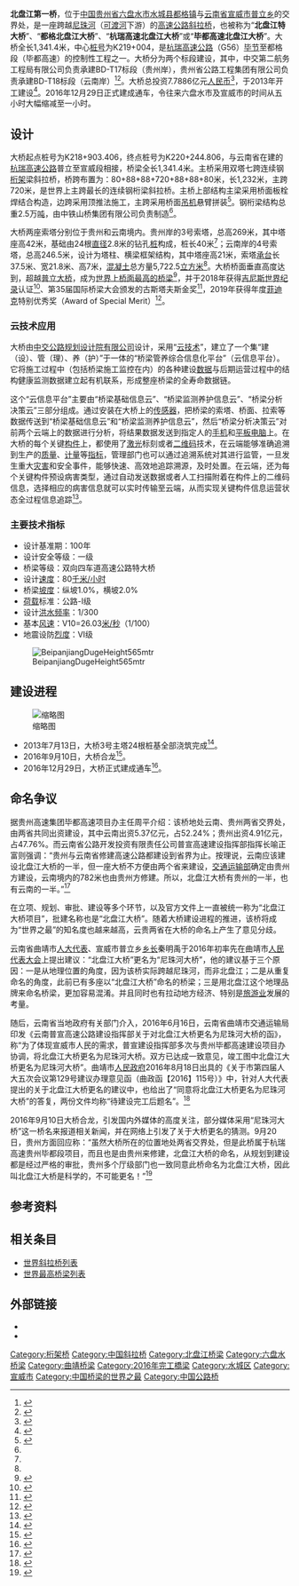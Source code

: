 {{noteTA
|1=zh-cn:斜拉桥;zh-hk:斜拉橋;zh-tw:斜張橋;
|2=zh-hans:云技术;zh-hant:雲端技術;
}}
{{Infobox bridge
|bridge_name=北盘江第一桥
|native_name=
|image=Duge Bridge.jpg
|caption=
|official_name=
|carries= {{China Expwy Name|G56}}
|crosses=[[尼珠河|尼珠河]]（[[可渡河|可渡河]]下游）
|locale={{flagicon|CHN}} [[贵州省|贵州省]][[水城县|水城县]]－[[云南省|云南省]][[宣威市|宣威市]]
|maint=
|id=
|engineering=[[中交公路规划设计院|中交公路规划设计院]]
|design=[[斜拉桥|斜拉桥]]
|mainspan={{convert|720|m|ft|0}}
|length={{convert|1341.4|m|ft|0}}
|width={{convert|27.9|m|ft|0}}
|clearance=
|below={{convert|564|m|ft|0}}
|height={{convert|269|m|ft|0}}
|traffic=
|begin=2013年
|complete=
|open=2016年12月29日
|closed=
|toll=
|builder=中交第二航务工程局<br />贵州省公路工程集团
|cost=7.7886亿元[[人民币|人民币]]
|map_cue=
|map_image=
|map_text=
|map_width=
|coordinates={{coord|26|22|56|N|104|40|38|E|region:CN_type:landmark|display=inline,title}}
|references=
|extra={{Location map | China Guizhou | label=北盘江第一桥 | label_size=60 | lat_deg=26 | lat_min=22 | lat_sec=56 | lon_deg=104 | lon_min=40 | lon_sec=38 | position=right | width= | float=center | caption=}}
|image_size=300}}

'''北盘江第一桥'''，位于[[中国|中国]][[贵州省|贵州省]][[六盘水市|六盘水市]][[水城县|水城县]][[都格镇|都格镇]]与[[云南省|云南省]][[宣威市|宣威市]][[普立乡|普立乡]]的交界处，是一座跨越[[尼珠河|尼珠河]]（[[可渡河|可渡河]]下游）的[[高速公路|高速公路]][[斜拉桥|斜拉桥]]，也被称为“'''北盘江特大桥'''”、“'''都格北盘江大桥'''”、“'''杭瑞高速北盘江大桥'''”或“'''毕都高速北盘江大桥'''”。大桥全长1,341.4米，中心[[桩号|桩号]]为K219+004，是[[杭瑞高速公路|杭瑞高速公路]]（G56）[[毕节|毕节]]至都格段（毕都高速）的控制性工程之一。大桥分为两个标段建设，其中，中交第二航务工程局有限公司负责承建BD-T17标段（贵州岸），贵州省公路工程集团有限公司负责承建BD-T18标段（云南岸）<ref name="wmw17">{{cite web|url=http://xb.cnwmw.cn/html/2014-05/07/content_312241.htm|title=十七标段桥梁隧道均有序推进|author=余丽华|date=2014-05-07|publisher=乌蒙新报|accessdate=2014-08-27|deadurl=yes|archiveurl=https://web.archive.org/web/20140903115501/http://xb.cnwmw.cn/html/2014-05/07/content_312241.htm|archivedate=2014-09-03}}</ref><ref name="wmw18">{{cite web|url=http://xb.cnwmw.cn/html/2014-05/07/content_312238.htm|title=十八标段4号索塔预计今年完成|author=余丽华|date=2014-05-07|publisher=乌蒙新报|accessdate=2014-08-27|deadurl=yes|archiveurl=https://web.archive.org/web/20140903115457/http://xb.cnwmw.cn/html/2014-05/07/content_312238.htm|archivedate=2014-09-03}}</ref>。大桥总投资7.7886亿元[[人民币|人民币]]<ref>{{cite web|url=http://rb.bjrb.cn/html/2010-12/28/content_59743.htm|title=杭州至瑞丽高速公路贵州境毕节至都格（黔滇界）段北盘江特大桥简介|date=2010-12-28|publisher=毕节日报|accessdate=2014-08-27|deadurl=yes|archiveurl=https://web.archive.org/web/20140903065814/http://rb.bjrb.cn/html/2010-12/28/content_59743.htm|archivedate=2014-09-03}}</ref>，于2013年开工建设<ref name="crec">{{cite web|url=http://gcb.crec.cn/tbarticle.do?epaper=viewarticle&AutoID=21219|title=中铁山桥中标世界最大跨径钢桁架梁斜拉桥——杭瑞高速北盘江大桥钢桁梁制造工程|author=张鹏举|author2=张吉森|date=2013-09-11|publisher=中国中铁|accessdate=2014-08-27|archive-url=https://web.archive.org/web/20160304062951/http://gcb.crec.cn/tbarticle.do?epaper=viewarticle&AutoID=21219|archive-date=2016-03-04|dead-url=yes}}</ref>。2016年12月29日正式建成通车，令往来六盘水市及宣威市的时间从五小时大幅缩减至一小时。

==设计==
大桥起点桩号为K218+903.406，终点桩号为K220+244.806，与云南省在建的[[杭瑞高速公路|杭瑞高速公路]]普立至宣威段相接，桥梁全长1,341.4米。主桥采用双塔七跨连续钢[[桁架_(工程)|桁架]]梁斜拉桥，桥跨布置为：80+88+88+720+88+88+80米，长1,232米，主跨720米，是世界上主跨最长的连续钢桁梁斜拉桥。主桥上部结构主梁采用桥面板栓焊结合构造，边跨采用顶推法施工，主跨采用桥面[[起重机|吊机]]悬臂拼装<ref>{{cite web|url=http://www.gzzbw.cn/plus/view.php?aid=100108|title=贵州省毕节至都格（黔滇界）高速公路北盘江特大桥、抵母河特大桥钢桁梁制作招标公告|date=2013-06-20|author=贵州高速公路开发总公司|publisher=贵州省招标投标网|accessdate=2014-08-27|deadurl=yes|archiveurl=https://web.archive.org/web/20140903054927/http://www.gzzbw.cn/plus/view.php?aid=100108|archivedate=2014-09-03}}</ref>。钢桁梁结构总重2.5万[[公吨|吨]]，由中铁山桥集团有限公司负责制造<ref name="crec" />。

大桥两座索塔分别位于贵州和云南境内。贵州岸的3号索塔，总高269米，其中塔座高42米，基础由24根[[直径|直径]]2.8米的钻孔[[桩|桩]]构成，桩长40米<ref name="wmw17" />；云南岸的4号索塔，总高246.5米，设计为塔柱、横梁框架结构，其中塔座高21米，索塔[[承台|承台]]长37.5米、宽21.8米、高7米，[[混凝土|混凝土]]总方量5,722.5[[立方米|立方米]]<ref name="wmw18" />。大桥桥面垂直高度达到{{convert|565.4|m|ft|0}}，超越[[普立大桥|普立大桥]]，成为[[世界最高桥梁列表_(桥面高度)|世界上桥面最高的桥梁]]<ref>{{cite web|url=http://xw.kunming.cn/a/2016-04/20/content_4235112.htm|title=云南宣威尼珠河大桥10月建成通车 将成世界第一高桥|author=赵艳芳|date=2016-04-20|publisher=昆明信息港|accessdate=2016-04-21|archive-url=https://web.archive.org/web/20160507110647/http://xw.kunming.cn/a/2016-04/20/content_4235112.htm|archive-date=2016-05-07|dead-url=yes}}</ref>，并于2018年获得[[吉尼斯世界纪录|吉尼斯世界纪录]]认证<ref>{{cite web |title=中国交建：北盘江第一桥获吉尼斯世界纪录认证 |url=http://www.sasac.gov.cn/n2588025/n2588124/c9667684/content.html |publisher=国务院国有资产监督管理委员会 |date=2018-10-09 |accessdate=2018-10-21 |archive-date=2018-10-21 |archive-url=https://web.archive.org/web/20181021151233/http://www.sasac.gov.cn/n2588025/n2588124/c9667684/content.html |dead-url=no }}</ref>、第35届国际桥梁大会颁发的古斯塔夫斯金奖<ref>{{cite web |title=“世界第一高桥”——北盘江第一桥获国际大奖 |url=http://www.sasac.gov.cn/n2588025/n2588149/c8995393/content.html |publisher=国务院国有资产监督管理委员会 |date=2018-05-15 |accessdate=2018-10-21 |archive-date=2018-10-21 |archive-url=https://web.archive.org/web/20181021113203/http://www.sasac.gov.cn/n2588025/n2588149/c8995393/content.html |dead-url=no }}</ref>，2019年获得年度[[国际咨询工程师联合会|菲迪克]]特别优秀奖（Award of Special Merit）<ref>{{cite news |title=北盘江大桥又获一国际性大奖——2019年度菲迪克特别优秀奖 |url=https://www.thepaper.cn/newsDetail_forward_4476026 |publisher=澎湃 |date=2019-09-20 |accessdate=2020-03-29 |archive-date=2020-03-29 |archive-url=https://web.archive.org/web/20200329092939/https://www.thepaper.cn/newsDetail_forward_4476026 |dead-url=no }}</ref>。

===云技术应用===
大桥由[[中交公路规划设计院有限公司|中交公路规划设计院有限公司]]设计，采用“[[云技术|云技术]]”，建立了一个集“建（设）、管（理）、养（护）”于一体的“桥梁管养综合信息化平台”（云信息平台）。它将施工过程中（包括桥梁施工监控在内）的各种建设[[数据|数据]]与后期运营过程中的结构健康监测数据建立起有机联系，形成整座桥梁的全寿命数据链。

这个“云信息平台”主要由“桥梁基础信息云”、“桥梁监测养护信息云”、“桥梁分析决策云”三部分组成。通过安装在大桥上的[[传感器|传感器]]，把桥梁的索塔、桥面、拉索等数据传送到“桥梁基础信息云”和“桥梁监测养护信息云”，然后“桥梁分析决策云”对前两个云端上的数据进行分析，将结果数据发送到指定人的[[手机|手机]]和[[平板电脑|平板电脑]]上。在大桥的每个关键[[构件|构件]]上，都使用了[[激光|激光]]标刻或者[[二维码|二维码]]技术，在云端能够准确追溯到生产的[[质量|质量]]、[[计量|计量]]等[[指标|指标]]，管理部门也可以通过追溯系统对其进行监管，一旦发生重大[[灾害|灾害]]和安全事件，能够快速、高效地追踪溯源，及时处置。在云端，还为每个关键构件预设病害类型，通过自动发送数据或者人工扫描附着在构件上的二维码信息，选择相应的病害信息就可以实时传输至云端，从而实现关键构件信息运营状态全过程信息追踪<ref>{{cite web|url=http://dsb.gzdsw.com/html/2014-04/29/content_281736.htm|title=云上高速路 探访毕都高速科技示范项目|author=吴华|date=2014-04-29|publisher=贵州都市报|accessdate=2014-08-31|archive-date=2014-09-03|archive-url=https://web.archive.org/web/20140903060806/http://dsb.gzdsw.com/html/2014-04/29/content_281736.htm|dead-url=no}}</ref>。

===主要技术指标===
* 设计基准期：100年
* 设计安全等级：一级
* 桥梁等级：双向四车道高速公路特大桥
* 设计[[速度|速度]]：80[[千米/小时|千米/小时]]
* 桥梁[[坡度|坡度]]：纵坡1.0%，横坡2.0%
* [[荷载|荷载]]标准：公路-Ⅰ级
* 设计[[洪水|洪水]][[频率|频率]]：1/300
* 基本[[风速|风速]]：V10=26.03[[米/秒|米/秒]]（1/100）
* 地震设防[[烈度|烈度]]：Ⅵ级

[[File:BeipanjiangDugeHeight565mtr.jpg|BeipanjiangDugeHeight565mtr]]

==建设进程==
[[File:BeipanjiangDugeByHighestBridges.jpg|缩略图]]
*2013年7月13日，大桥3号主塔24根桩基全部浇筑完成<ref>{{cite web|url=http://www.sneb5.com/News_Show.asp?ID=5411&CID=18|title=毕都高速北盘江特大桥3#主塔桩基成功浇筑完成|author=赵敏 周志兴|date=2013-07-15|publisher=中交第二航务工程局有限公司第五工程分公司|accessdate=2014-08-31|archive-url=https://web.archive.org/web/20140903060826/http://www.sneb5.com/News_Show.asp?ID=5411&CID=18|archive-date=2014-09-03|dead-url=yes}}</ref>。
*2016年9月10日，大桥合龙<ref >{{cite news |url=http://cnews.chinadaily.com.cn/2016-09/12/content_26770334.htm |language= |title=世界第一高桥尼珠河大桥合龙 云南宣威至贵州车程将缩至1小时 |publisher=中国日报网 |date=2016-09-12 |accessdate= |archive-date=2016-12-15 |archive-url=https://web.archive.org/web/20161215010339/http://cnews.chinadaily.com.cn/2016-09/12/content_26770334.htm |dead-url=no }}</ref>。
*2016年12月29日，大桥正式建成通车<ref >{{cite news | url=https://www.yahoo.com/news/worlds-highest-bridge-opens-china-194031994.html | language=en | title="World's Highest Bridge" Opens in China Over 1,850-Foot Gorge | publisher=The Drive via Yahoo News | date=2016-12-30 | accessdate=2017-01-02 | archive-date=2017-01-02 | archive-url=https://web.archive.org/web/20170102172306/https://www.yahoo.com/news/worlds-highest-bridge-opens-china-194031994.html | dead-url=no }}</ref>。

==命名争议==
据贵州高速集团毕都高速项目办主任周平介绍：该桥地处云南、贵州两省交界处，由两省共同出资建设，其中云南出资5.37亿元，占52.24%；贵州出资4.91亿元，占47.76%。而云南省公路开发投资有限责任公司普宣高速建设指挥部指挥长喻正富则强调：“贵州与云南省修建高速公路都建设到省界为止。按理说，云南应该建设北盘江大桥的一半，但一座大桥不方便由两个省来建设，[[中华人民共和国交通运输部|交通运输部]]确定由贵州方建设，云南境内的782米也由贵州方修建。所以，北盘江大桥有贵州的一半，也有云南的一半。”<ref>{{cite news |author=秦明禹 高原 |title=世界第一高桥为什么要叫尼珠河大桥？ |url=https://news.xwzc.net/xwyw/5954.html |publisher=宣威之窗 |date=2016-09-27 |accessdate=2020-03-29 |archive-date=2020-03-29 |archive-url=https://web.archive.org/web/20200329092944/https://news.xwzc.net/xwyw/5954.html |dead-url=no }}</ref>

在立项、规划、审批、建设等多个环节，以及官方文件上一直被统一称为“北盘江大桥项目”，批建名称也是“北盘江大桥”。随着大桥建设进程的推进，该桥将成为“世界之最”的知名度也越来越高，云贵两省在大桥的命名上产生了意见分歧。

云南省曲靖市[[人大代表|人大代表]]、宣威市普立乡[[乡长|乡长]]秦明禹于2016年初率先在曲靖市[[地方各级人民代表大会|人民代表大会]]上提出建议：“北盘江大桥”更名为“尼珠河大桥”，他的建议基于三个原因：一是从地理位置的角度，因为该桥实际跨越尼珠河，而非北盘江；二是从重复命名的角度，此前已有多座以“北盘江大桥”命名的桥梁；三是用北盘江这个地理品牌来命名桥梁，更加容易混淆。并且同时也有拉动地方经济、特别是[[旅游业|旅游业]]发展的考量。

随后，云南省当地政府有关部门介入，2016年6月16日，云南省曲靖市交通运输局印发《云南普宣高速公路建设指挥部关于对北盘江大桥更名为尼珠河大桥的函》，称“为了体现宣威市人民的需求，普宣建设指挥部多次与贵州毕都高速建设项目办协调，将北盘江大桥更名为尼珠河大桥。双方已达成一致意见，竣工图中北盘江大桥更名为尼珠河大桥”。曲靖市[[人民政府|人民政府]]2016年8月18日出具的《关于市第四届人大五次会议第129号建议办理意见函（曲政函【2016】115号）》中，针对人大代表提出的关于北盘江大桥更名的建议中，也给出了“同意将北盘江大桥更名为尼珠河大桥”的答复，两份文件均称“待建设完工后题名”。<ref>{{cite news |author=夏体雷 |title=尼珠河大桥VS北盘江大桥 世界第一高桥命名之争 |url=https://www.kunming.cn/news/c/2017-01-02/4473166.shtml |work=春城晚报 |publisher=昆明信息港 |date=2017-01-02 |accessdate=2020-03-29 |archive-date=2020-03-29 |archive-url=https://web.archive.org/web/20200329092942/https://www.kunming.cn/news/c/2017-01-02/4473166.shtml |dead-url=no }}</ref>

2016年9月10日大桥合龙，引发国内外媒体的高度关注，部分媒体采用“尼珠河大桥”这一桥名来报道相关新闻，并在网络上引发了关于大桥更名的猜测。9月20日，贵州方面回应称：“虽然大桥所在的位置地处两省交界处，但是此桥属于杭瑞高速贵州毕都段项目，而且也是由贵州来修建，北盘江大桥的命名，从规划到建设都是经过严格的审批，贵州多个厅级部门也一致同意此桥命名为北盘江大桥，因此叫北盘江大桥是科学的，不可能更名！”<ref>{{cite news |author=徐子 |title=世界第一高桥，姓滇还是姓黔？ |url=http://dsb.gzdsw.com/html/2016-09/21/content_174169.htm |work=贵州都市报 |date=2016-09-21 |accessdate=2020-03-29 |archive-date=2020-03-29 |archive-url=https://web.archive.org/web/20200329092940/http://dsb.gzdsw.com/html/2016-09/21/content_174169.htm |dead-url=no }}</ref>


==参考资料==
{{reflist|2}}

==相关条目==
{{commonscat|Duge Bridge}}
* [[世界斜拉桥列表|世界斜拉桥列表]]
* [[世界最高桥梁列表|世界最高桥梁列表]]

==外部链接==
* {{YouTube|HmkpPR2gm_o|Beipanjiang Bridge Duge Introduction都格北盘江大桥简介|language=zh}}
* {{YouTube|FIcE-e4chfA|Beipanjiang Bridge Duge杭瑞高速北盘江大桥|language=en}}

{{DEFAULTSORT:B}}
[[Category:桁架桥|Category:桁架桥]]
[[Category:中国斜拉桥|Category:中国斜拉桥]]
[[Category:北盘江桥梁|Category:北盘江桥梁]]
[[Category:六盘水桥梁|Category:六盘水桥梁]]
[[Category:曲靖桥梁|Category:曲靖桥梁]]
[[Category:2016年完工橋梁|Category:2016年完工橋梁]]
[[Category:水城区|Category:水城区]]
[[Category:宣威市|Category:宣威市]]
[[Category:中国桥梁的世界之最|Category:中国桥梁的世界之最]]
[[Category:中国公路桥|Category:中国公路桥]]